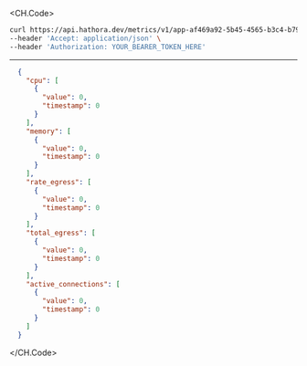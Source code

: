 
<CH.Code>
```bash Example Request
curl https://api.hathora.dev/metrics/v1/app-af469a92-5b45-4565-b3c4-b79878de67d2/process/cbfcddd2-0006-43ae-996c-995fff7bed2e?end=8121.69&metrics=null&metrics=null&start=5288.95&step=479977 \
--header 'Accept: application/json' \
--header 'Authorization: YOUR_BEARER_TOKEN_HERE'
```
---

```json Example Response
  {
    "cpu": [
      {
        "value": 0,
        "timestamp": 0
      }
    ],
    "memory": [
      {
        "value": 0,
        "timestamp": 0
      }
    ],
    "rate_egress": [
      {
        "value": 0,
        "timestamp": 0
      }
    ],
    "total_egress": [
      {
        "value": 0,
        "timestamp": 0
      }
    ],
    "active_connections": [
      {
        "value": 0,
        "timestamp": 0
      }
    ]
  }
```
</CH.Code>
